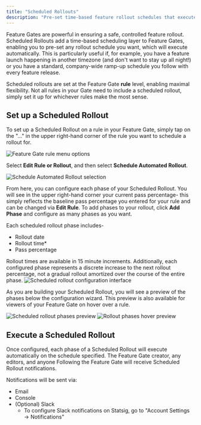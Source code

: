 ```yaml
---
title: "Scheduled Rollouts"
description: "Pre-set time-based feature rollout schedules that execute automatically"
---
```


Feature Gates are powerful in ensuring a safe, controlled feature rollout. Scheduled Rollouts add a time-based scheduling layer to Feature Gates, enabling you to pre-set any rollout schedule you want, which will execute automatically. This is particularly useful if, for example, you have a feature launch happening in another timezone (and don't want to stay up all night!) or you have a standard, company-wide ramp-up schedule you follow with every feature release.

Scheduled rollouts are set at the Feature Gate **rule** level, enabling maximal flexibility. Not all rules in your Gate need to include a scheduled rollout, simply set it up for whichever rules make the most sense.

## Set up a Scheduled Rollout

To set up a Scheduled Rollout on a rule in your Feature Gate, simply tap on the "…" in the upper right-hand corner of the rule you want to schedule a rollout for.

<Frame>
  <img src="https://user-images.githubusercontent.com/101903926/199850775-42528d6c-b8f1-4e5d-9774-bc1b576c2916.png" alt="Feature Gate rule menu options" />
</Frame>

Select **Edit Rule or Rollout**, and then select **Schedule Automated Rollout**.

<Frame>
  <img src="https://user-images.githubusercontent.com/101903926/199851487-2e2aba51-30d5-4fef-933f-b31c0e78dd57.png" alt="Schedule Automated Rollout selection" />
</Frame>

From here, you can configure each phase of your Scheduled Rollout. You will see in the upper right-hand corner your current pass percentage- this simply reflects the baseline pass percentage you entered for your rule and can be changed via **Edit Rule**. To add phases to your rollout, click **Add Phase** and configure as many phases as you want.

Each scheduled rollout phase includes-
- Rollout date
- Rollout time*
- Pass percentage

<Note>
Rollout times are available in 15 minute increments. Additionally, each configured phase represents a discrete increase to the next rollout percentage, not a gradual rollout amortized over the course of the entire phase.
</Note>

<Frame>
  <img src="https://user-images.githubusercontent.com/101903926/199851781-60606e6b-d653-408a-a3ba-399e32d582b0.png" alt="Scheduled rollout configuration interface" />
</Frame>

As you are building your Scheduled Rollout, you will see a preview of the phases below the configuration wizard. This preview is also available for viewers of your Feature Gate on hover over a rule.

<Frame>
  <img src="https://user-images.githubusercontent.com/101903926/199851974-c95ea9d2-6d04-4c3e-b9e5-f5d5ea3d85b3.png" alt="Scheduled rollout phases preview" />
</Frame>

<Frame>
  <img src="https://user-images.githubusercontent.com/101903926/199851640-007d63d5-7b9e-4002-93af-132af24416a1.png" alt="Rollout phases hover preview" />
</Frame>

## Execute a Scheduled Rollout

Once configured, each phase of a Scheduled Rollout will execute automatically on the schedule specified. The Feature Gate creator, any editors, and anyone Following the Feature Gate will receive Scheduled Rollout notifications.

Notifications will be sent via:
- Email
- Console
- (Optional) Slack
    - To configure Slack notifications on Statsig, go to "Account Settings → Notifications"
